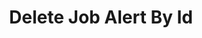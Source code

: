 ---
title: "Delete Job Alert By Id"
openapi: "DELETE /{recruiting_customer_id}/jobAlerts/1"
sidebarTitle: "Delete Job Alert By Id"
---